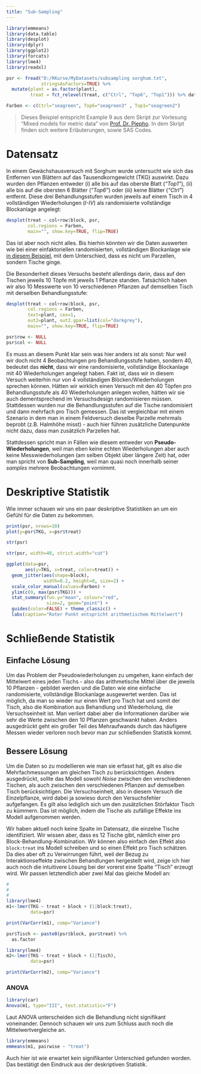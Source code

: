 ```yaml
---
title: "Sub-Sampling"
---
```

```r
library(emmeans)
library(data.table)
library(desplot)
library(dplyr)
library(ggplot2)
library(forcats)
library(lme4)
library(readxl)

psr <- fread("D:/RKurse/MyDatasets/subsampling sorghum.txt",
             stringsAsFactors=TRUE) %>%
  mutate(plant = as.factor(plant),
         treat = fct_relevel(treat, c("Ctrl", "Top6", "Top1"))) %>% data.table

Farben <- c(Ctrl="seagreen", Top6="seagreen3" , Top1="seagreen2")


```

> Dieses Beispiel entspricht Example 9 aus dem Skript zur Vorlesung "Mixed models for metric data" von [Prof. Dr. Piepho](https://biostatistik.uni-hohenheim.de/en/116899/hans-peter-piepho-en). In dem Skript finden sich weitere Erläuterungen, sowie SAS Codes.

# Datensatz
In einem Gewächshausversuch mit Sorghum wurde untersucht wie sich das Entfernen von Blättern auf das Tausendkorngewicht (TKG) auswirkt. Dazu wurden den Pflanzen entweder (i) alle bis auf das oberste Blatt (*"Top1"*), (ii) alle bis auf die obersten 6 Blätter (*"Top6"*) oder (iii) keine Blätter (*"Ctrl"*) entfernt. Diese drei Behandlungsstufen wurden jeweils auf einem Tisch in 4 vollständigen Wiederholungen (*I-IV*) als randomisierte vollständige Blockanlage angelegt:

```r
desplot(treat ~ col+row|block, psr, 
        col.regions = Farben,
        main="", show.key=TRUE, flip=TRUE)
```

Das ist aber noch nicht alles. Bis hierhin könnten wir die Daten auswerten wie bei einer einfaktoriellen randomisierten, vollständigen Blockanlage wie [in diesem Beispiel](1F_rcbd.html), mit dem Unterschied, dass es nicht um Parzellen, sondern Tische ginge.

Die Besonderheit dieses Versuchs besteht allerdings darin, dass auf den Tischen jeweils 10 Töpfe mit jeweils 1 Pflanze standen. Tatsächlich haben wir also 10 Messwerte von 10 verschiedenen Pflanzen auf demselben Tisch mit derselben Behandlungsstufe:

```r
desplot(treat ~ col+row|block, psr, 
        col.regions = Farben,
        text=plant, cex=1, 
        out2=plant, out2.gpar=list(col="darkgrey"),
        main="", show.key=TRUE, flip=TRUE)

psr$row <- NULL
psr$col <- NULL
```

Es muss an diesem Punkt klar sein was hier anders ist als sonst: Nur weil wir doch nicht 4 Beobachtungen pro Behandlungsstufe haben, sondern 40, bedeutet das **nicht**, dass wir eine randomisierte, vollständige Blockanlage mit 40 Wiederholungen angelegt haben. Fakt ist, dass wir in diesem Versuch weiterhin nur von 4 vollständigen Blöcken/Wiederholungen sprechen können. Hätten wir wirklich einen Versuch mit den 40 Töpfen pro Behandlungsstufe als 40 Wiederholungen anlegen wollen, hätten wir sie auch dementsprechend im Versuchsdesign randomisieren müssen. Stattdessen wurden nur die Behandlungsstufen auf die Tische randomisiert und dann mehrfach pro Tisch gemessen. Das ist vergleichbar mit einem Szenario in dem man in einem Feldversuch dieselbe Parzelle mehrmals beprobt (z.B. Halmhöhe misst) - auch hier führen zusätzliche Datenpunkte nicht dazu, dass man zusätzlich Parzellen hat. 

Stattdessen spricht man in Fällen wie diesem entweder von **Pseudo-Wiederholungen**, weil man eben keine echten Wiederholungen aber auch keine Messwiederholungen (am selben Objekt über längere Zeit) hat, oder man spricht von **Sub-Sampling**, weil man quasi noch innerhalb seiner *samples* mehrere Beobachtungen vornimmt.

# Deskriptive Statistik
Wie immer schauen wir uns ein paar deskriptive Statistiken an um ein Gefühl für die Daten zu bekommen.

<div class = "row"> <div class = "col-md-6">
```r
print(psr, nrows=10)
plot(y=psr$TKG, x=psr$treat)
```
</div> <div class = "col-md-6">
```r
str(psr)
```
```r
str(psr, width=40, strict.width="cut")
```
```r
ggplot(data=psr, 
       aes(y=TKG, x=treat, color=treat)) +
  geom_jitter(aes(shape=block), 
              width=0.2, height=0, size=2) + 
  scale_color_manual(values=Farben) +
  ylim(c(0, max(psr$TKG))) +
  stat_summary(fun.y="mean", colour="red", 
               size=2, geom="point") +
  guides(color=FALSE) + theme_classic() +
  labs(caption="Roter Punkt entspricht arithmetischem Mittelwert")
```
</div> </div>

# Schließende Statistik
## Einfache Lösung
Um das Problem der Pseudowiederholungen zu umgehen, kann einfach der Mittelwert eines jeden Tischs - also das arithmetische Mittel über die jeweils 10 Pflanzen - gebildet werden und die Daten wie eine einfache randomisierte, vollständige Blockanlage ausgewertet werden. Das ist möglich, da man so wieder nur einen Wert pro Tisch hat und somit der Tisch, also die Kombination aus Behandlung und Wiederholung, die Versuchseinheit ist. Man verliert dabei aber die Informationen darüber wie sehr die Werte zwischen den 10 Pflanzen geschwankt haben. Anders ausgedrückt geht ein großer Teil des Mehraufwands durch das häufigere Messen wieder verloren noch bevor man zur schließenden Statistik kommt.

## Bessere Lösung
Um die Daten so zu modellieren wie man sie erfasst hat, gilt es also die Mehrfachmessungen am gleichen Tisch zu berücksichtigen. Anders ausgedrückt, sollte das Modell sowohl *Noise* zwischen den verschiedenen Tischen, als auch zwischen den verschiedenen Pflanzen auf demselben Tisch berücksichtigen. Die Versuchseinheit, also in diesem Versuch die Einzelpflanze, wird dabei ja sowieso durch den Versuchsfehler aufgefangen. Es gilt also lediglich sich um den zusätzlichen Störfaktor Tisch zu kümmern. Das ist möglich, indem die Tische als zufällige Effekte ins Modell aufgenommen werden. 

Wir haben aktuell noch keine Spalte im Datensatz, die einzelne Tische identifiziert. Wir wissen aber, dass es 12 Tische gibt, nämlich einer pro Block-Behandlung-Kombination. Wir können also einfach den Effekt also `block:treat` ins Modell schreiben und so einen Effekt pro Tisch schätzen. Da dies aber oft zu Verwirrungen führt, weil der Bezug zu Interaktionseffekte zwischen Behandlungen hergestellt wird, zeige ich hier auch noch die intuitivere Lösung bei der vorerst eine Spalte "Tisch" erzeugt wird. Wir passen letztendlich aber zwei Mal das gleiche Modell an:

<div class = "row"> <div class = "col-md-6">
```r
#
#
#
library(lme4)
m1<-lmer(TKG ~ treat + block + (1|block:treat),
         data=psr)

print(VarCorr(m1), comp="Variance")
```
</div> <div class = "col-md-6">
```r
psr$Tisch <- paste0(psr$block, psr$treat) %>%
  as.factor

library(lme4)
m2<-lmer(TKG ~ treat + block + (1|Tisch),
         data=psr)

print(VarCorr(m2), comp="Variance")
```
</div> </div>

### ANOVA
```r
library(car)
Anova(m1, type="III", test.statistic="F")
```
Laut ANOVA unterscheiden sich die Behandlung nicht signifikant voneinander. Dennoch schauen wir uns zum Schluss auch noch die Mittelwertvergleiche an.

```r
library(emmeans)
emmeans(m1, pairwise ~ "treat")
```
Auch hier ist wie erwartet kein signifikanter Unterschied gefunden worden. Das bestätigt den Eindruck aus der deskriptiven Statistik.

